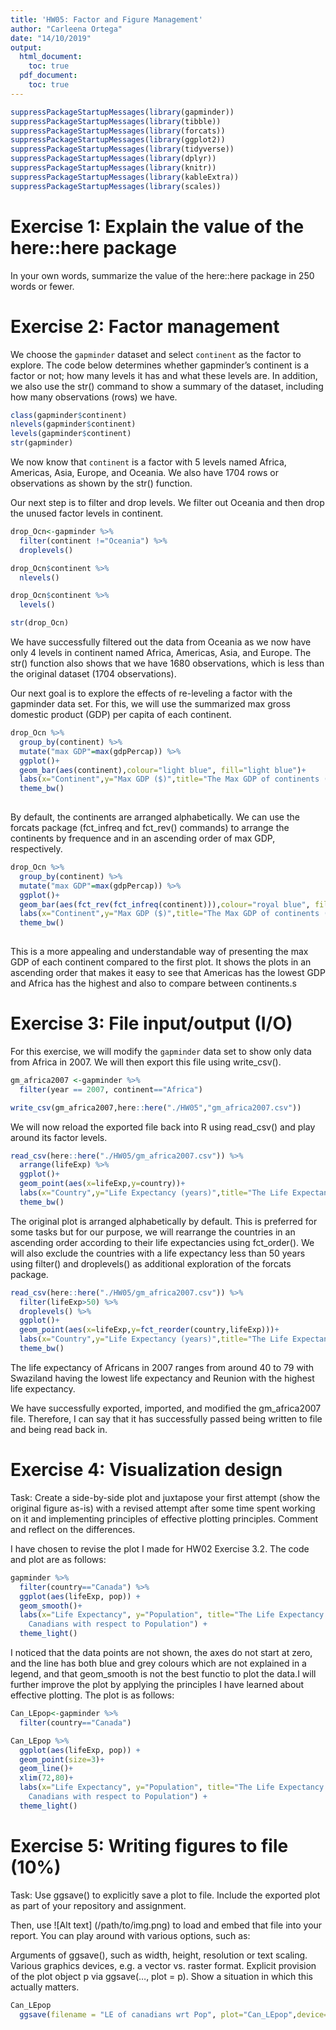 ```yaml
---
title: 'HW05: Factor and Figure Management'
author: "Carleena Ortega"
date: "14/10/2019"
output: 
  html_document:
    toc: true
  pdf_document:
    toc: true
---
```


```r
suppressPackageStartupMessages(library(gapminder))
suppressPackageStartupMessages(library(tibble))
suppressPackageStartupMessages(library(forcats))
suppressPackageStartupMessages(library(ggplot2))
suppressPackageStartupMessages(library(tidyverse))
suppressPackageStartupMessages(library(dplyr))
suppressPackageStartupMessages(library(knitr))
suppressPackageStartupMessages(library(kableExtra))
suppressPackageStartupMessages(library(scales))
```



# Exercise 1: Explain the value of the here::here package

In your own words, summarize the value of the here::here package in 250 words or fewer.

# Exercise 2: Factor management

We choose the `gapminder` dataset and select `continent` as the factor to explore. The code below determines whether gapminder's continent is a factor or not; how many levels it has and what these levels are. In addition, we also use the str() command to show a summary of the dataset, including how many observations (rows) we have.
```r
class(gapminder$continent)
nlevels(gapminder$continent)
levels(gapminder$continent)
str(gapminder)
```
We now know that `continent` is a factor with 5 levels named Africa, Americas, Asia, Europe, and Oceania. We also have 1704 rows or observations as shown by the str() function.

Our next step is to filter and drop levels. We filter out Oceania and then drop the unused factor levels in continent. 

```r
drop_Ocn<-gapminder %>% 
  filter(continent !="Oceania") %>% 
  droplevels()

drop_Ocn$continent %>% 
  nlevels() 

drop_Ocn$continent %>% 
  levels()

str(drop_Ocn)
```

We have successfully filtered out the data from Oceania as we now have only 4 levels in continent named Africa, Americas, Asia, and Europe. The str() function also shows that we have 1680 observations, which is less than the original dataset (1704 observations).

Our next goal is to explore the effects of re-leveling a factor with the gapminder data set. For this, we will use the summarized max gross domestic product (GDP) per capita of each continent.

```r
drop_Ocn %>% 
  group_by(continent) %>% 
  mutate("max GDP"=max(gdpPercap)) %>% 
  ggplot()+
  geom_bar(aes(continent),colour="light blue", fill="light blue")+
  labs(x="Continent",y="Max GDP ($)",title="The Max GDP of continents (Original)")+
  theme_bw()
  
```

By default, the continents are arranged alphabetically. We can use the forcats package (fct_infreq  and fct_rev() commands) to arrange the continents by frequence and in an ascending order of max  GDP, respectively.

```r
drop_Ocn %>% 
  group_by(continent) %>% 
  mutate("max GDP"=max(gdpPercap)) %>% 
  ggplot()+
  geom_bar(aes(fct_rev(fct_infreq(continent))),colour="royal blue", fill="royal blue")+
  labs(x="Continent",y="Max GDP ($)",title="The Max GDP of continents (Reordered)")+
  theme_bw()
  
```

This is a more appealing and understandable way of presenting the max GDP of each continent compared to the first plot. It shows the plots in an ascending order that makes it easy to see that Americas has the lowest GDP and Africa has the highest and also to compare between continents.s

# Exercise 3: File input/output (I/O)

For this exercise, we will modify the `gapminder` data set to show only data from Africa in 2007. We will then export this file using write_csv().
```r
gm_africa2007 <-gapminder %>% 
  filter(year == 2007, continent=="Africa")

write_csv(gm_africa2007,here::here("./HW05","gm_africa2007.csv"))
```

We will now reload the exported file back into R using read_csv() and play around its factor levels.

```r
read_csv(here::here("./HW05/gm_africa2007.csv")) %>% 
  arrange(lifeExp) %>%
  ggplot()+
  geom_point(aes(x=lifeExp,y=country))+
  labs(x="Country",y="Life Expectancy (years)",title="The Life Expectancy of African countries in 2007")+
  theme_bw()
```

The original plot is arranged alphabetically by default. This is preferred for some tasks but for our purpose, we will rearrange the countries in an ascending order according to their life expectancies using fct_order(). We will also exclude the countries with a life expectancy less than 50 years using filter() and droplevels() as additional exploration of the forcats package.
```r
read_csv(here::here("./HW05/gm_africa2007.csv")) %>%
  filter(lifeExp>50) %>% 
  droplevels() %>% 
  ggplot()+
  geom_point(aes(x=lifeExp,y=fct_reorder(country,lifeExp)))+
  labs(x="Country",y="Life Expectancy (years)",title="The Life Expectancy of African countries in 2007")+
  theme_bw()
```

The life expectancy of Africans in 2007 ranges from around 40 to 79 with Swaziland having the lowest life expectancy and Reunion with the highest life expectancy.

We have successfully exported, imported, and modified the gm_africa2007 file. Therefore, I can say that it has successfully passed being written to file and being read back in.

# Exercise 4: Visualization design

Task: Create a side-by-side plot and juxtapose your first attempt (show the original figure as-is) with a revised attempt after some time spent working on it and implementing principles of effective plotting principles. Comment and reflect on the differences.

I have chosen to revise the plot I made for HW02 Exercise 3.2. The code and plot are as follows:
```r
gapminder %>%
  filter(country=="Canada") %>%
  ggplot(aes(lifeExp, pop)) +
  geom_smooth()+
  labs(x="Life Expectancy", y="Population", title="The Life Expectancy of 
    Canadians with respect to Population") +
  theme_light()
```
I noticed that the data points are not shown, the axes do not start at zero, and the line has both blue and grey colours which are not explained in a legend, and that geom_smooth is not the best functio to plot the data.I will further improve the plot by applying the principles I have learned about effective plotting. The plot is as follows:
```r
Can_LEpop<-gapminder %>%
  filter(country=="Canada")

Can_LEpop %>% 
  ggplot(aes(lifeExp, pop)) +
  geom_point(size=3)+
  geom_line()+
  xlim(72,80)+
  labs(x="Life Expectancy", y="Population", title="The Life Expectancy of 
    Canadians with respect to Population") +
  theme_light()
```


# Exercise 5: Writing figures to file (10%)

Task: Use ggsave() to explicitly save a plot to file. Include the exported plot as part of your repository and assignment.

Then, use ![Alt text] (/path/to/img.png) to load and embed that file into your report. You can play around with various options, such as:

Arguments of ggsave(), such as width, height, resolution or text scaling.
Various graphics devices, e.g. a vector vs. raster format.
Explicit provision of the plot object p via ggsave(..., plot = p). Show a situation in which this actually matters.

```r
Can_LEpop
  ggsave(filename = "LE of canadians wrt Pop", plot="Can_LEpop",device=png(),path="./HW05/")
```

